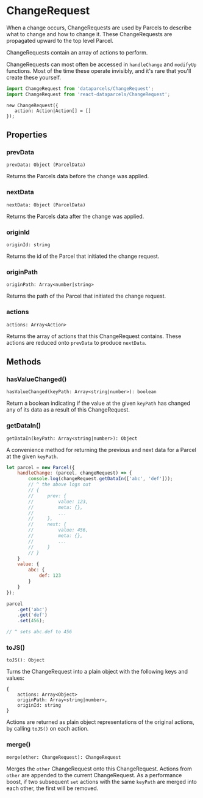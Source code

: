 
# ChangeRequest

When a change occurs, ChangeRequests are used by Parcels to describe what to change and how to change it. These ChangeRequests are propagated upward to the top level Parcel.

ChangeRequests contain an array of actions to perform.

ChangeRequests can most often be accessed in `handleChange` and `modifyUp` functions. Most of the time these operate invisibly, and it's rare that you'll create these yourself.

```js
import ChangeRequest from 'dataparcels/ChangeRequest';
import ChangeRequest from 'react-dataparcels/ChangeRequest';
```

```flow
new ChangeRequest({
   action: Action|Action[] = []
});
```

<Break />

## <DocsSectionHeading>Properties</DocsSectionHeading>

### prevData

```flow
prevData: Object (ParcelData)
```

Returns the Parcels data before the change was applied.

### nextData

```flow
nextData: Object (ParcelData)
```

Returns the Parcels data after the change was applied.

### originId

```flow
originId: string
```

Returns the id of the Parcel that initiated the change request.

### originPath

```flow
originPath: Array<number|string>
```

Returns the path of the Parcel that initiated the change request.

### actions

```flow
actions: Array<Action>
```

Returns the array of actions that this ChangeRequest contains. These actions are reduced onto `prevData` to produce `nextData`.

## <DocsSectionHeading>Methods</DocsSectionHeading>

### hasValueChanged()

```flow
hasValueChanged(keyPath: Array<string|number>): boolean
```

Return a boolean indicating if the value at the given `keyPath` has changed any of its data as a result of this ChangeRequest.

### getDataIn()

```flow
getDataIn(keyPath: Array<string|number>): Object
```

A convenience method for returning the previous and next data for a Parcel at the given `keyPath`.

```js
let parcel = new Parcel({
    handleChange: (parcel, changeRequest) => {
        console.log(changeRequest.getDataIn(['abc', 'def']));
        // ^ the above logs out
        // {
        //     prev: {
        //         value: 123,
        //         meta: {},
        //         ...
        //     },
        //     next: {
        //         value: 456,
        //         meta: {},
        //         ...
        //     }
        // }
    }
    value: {
        abc: {
            def: 123
        }
    }
});

parcel
    .get('abc')
    .get('def')
    .set(456);

// ^ sets abc.def to 456
```

### toJS()

```flow
toJS(): Object
```

Turns the ChangeRequest into a plain object with the following keys and values:

```flow
{
    actions: Array<Object>
    originPath: Array<string|number>,
    originId: string
}
```

Actions are returned as plain object representations of the original actions, by calling `toJS()` on each action.

### merge()

```flow
merge(other: ChangeRequest): ChangeRequest
```

Merges the `other` ChangeRequest onto this ChangeRequest. Actions from `other` are appended to the current ChangeRequest. As a performance boost, if two subsequent `set` actions with the same `keyPath` are merged into each other, the first will be removed.
